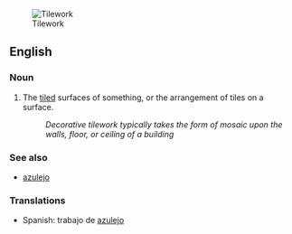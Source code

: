 [[Image:Azulejos Parque Eduardo VII-2.jpg|thumb|Tilework]]
==English==

===Noun===
{{wikipedia}}
{{en-noun|-}}

# The [[tile]]d surfaces of something, or the arrangement of tiles on a surface.
#: ''Decorative tilework typically takes the form of mosaic upon the walls, floor, or ceiling of a building''

===See also===
* [[azulejo]]

===Translations===
{{rfc-level|Translations at L3+}}
{{trans-top|The tiled surfaces of something, or the arrangement of tiles on a surface}}
{{trans-mid}}
*Spanish: trabajo de [[azulejo]]
{{trans-bottom}}
